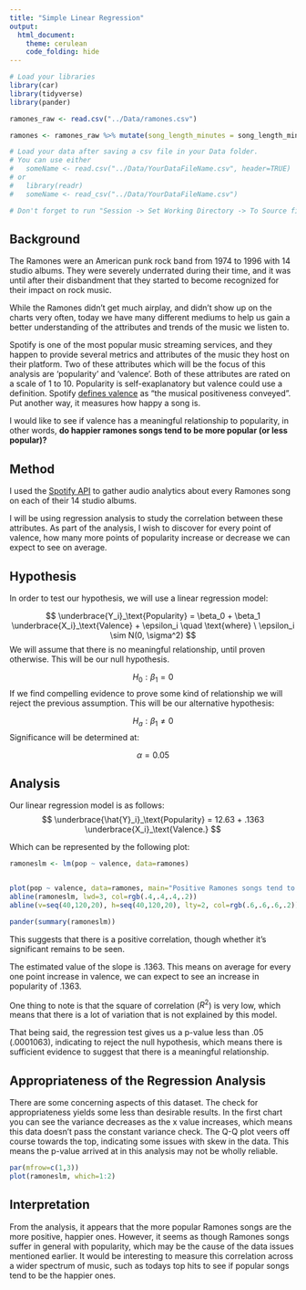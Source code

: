 ```yaml
---
title: "Simple Linear Regression"
output: 
  html_document:
    theme: cerulean
    code_folding: hide
---
```


```r
# Load your libraries
library(car)
library(tidyverse)
library(pander)

ramones_raw <- read.csv("../Data/ramones.csv")

ramones <- ramones_raw %>% mutate(song_length_minutes = song_length_minute + (song_length_second) * (1/60))

# Load your data after saving a csv file in your Data folder.
# You can use either 
#   someName <- read.csv("../Data/YourDataFileName.csv", header=TRUE)
# or
#   library(readr)
#   someName <- read_csv("../Data/YourDataFileName.csv")

# Don't forget to run "Session -> Set Working Directory -> To Source file location"

```


<!-- Directions

Come up with a simple linear regression of your own creation. 

* Write the Background and clearly state your question. Then collect data and perform the linear regression analysis in order to answer your question. Use the proper order of first, ask the question, then second, figure out the answer.

* You should collect both the quantitative response variable and the quantitative explanatory variable yourself. This can be data you collect from 
    - the internet (like weather data, Facebook data, or sports data) 
    - your own experiment 
    - your own observational study
* However,     
    - The data should not be a single pre-existing dataset. It must be something that you piece together yourself.

* You need at least $n=3$ $(X,Y)$ pairs to perform the regression. However, your regression will only be useful if you can get around $n=10$ or more observations.

-->


## Background
The Ramones were an American punk rock band from 1974 to 1996 with 14 studio albums. They were severely underrated during their time, and it was until after their disbandment that they started to become recognized for their impact on rock music. 

While the Ramones didn't get much airplay, and didn't show up on the charts very often, today we have many different mediums to help us gain a better understanding of the attributes and trends of the music we listen to.

Spotify is one of the most popular music streaming services, and they happen to provide several metrics and attributes of the music they host on their platform. Two of these attributes which will be the focus of this analysis are 'popularity' and 'valence'. Both of these attributes are rated on a scale of 1 to 10. Popularity is self-exaplanatory but valence could use a definition. Spotify [defines valence](https://developer.spotify.com/documentation/web-api/reference/tracks/get-several-audio-features/) as "the musical positiveness conveyed". Put another way, it measures how happy a song is.

I would like to see if valence has a meaningful relationship to popularity, in other words, <b>do happier ramones songs tend to be more popular (or less popular)?</b> 

## Method

I used the [Spotify API](https://developer.spotify.com/documentation/web-api/reference/tracks/get-track/) to gather audio analytics about every Ramones song on each of their 14 studio albums. 

I will be using regression analysis to study the correlation between these attributes. As part of the analysis, I wish to discover for every point of valence, how many more points of popularity increase or decrease we can expect to see on average.

## Hypothesis

In order to test our hypothesis, we will use a linear regression model:

$$
  \underbrace{Y_i}_\text{Popularity} = \beta_0 + \beta_1 \underbrace{X_i}_\text{Valence} + \epsilon_i \quad \text{where} \ \epsilon_i \sim N(0, \sigma^2)
$$
We will assume that there is no meaningful relationship, until proven otherwise. This will be our null hypothesis.

$$
  H_0: \beta_1 = 0
$$
If we find compelling evidence to prove some kind of relationship we will reject the previous assumption. This will be our alternative hypothesis:

$$
  H_a: \beta_1 \neq 0
$$
Significance will be determined at:

$$
  \alpha = 0.05
$$

## Analysis

Our linear regression model is as follows:
$$
  \underbrace{\hat{Y}_i}_\text{Popularity} = 12.63 + .1363 \underbrace{X_i}_\text{Valence.}
$$

Which can be represented by the following plot:
```r
ramoneslm <- lm(pop ~ valence, data=ramones)


plot(pop ~ valence, data=ramones, main="Positive Ramones songs tend to be more popular", xlab="Valence", ylab="Popularity", bg="steelblue", col="gray", pch=21, las=1)
abline(ramoneslm, lwd=3, col=rgb(.4,.4,.4,.2))
abline(v=seq(40,120,20), h=seq(40,120,20), lty=2, col=rgb(.6,.6,.6,.2))
```

```r
pander(summary(ramoneslm))
```


This suggests that there is a positive correlation, though whether it's significant remains to be seen. 

The estimated value of the slope is .1363. This means on average for every one point increase in valence, we can expect to see an increase in popularity of .1363.

One thing to note is that the square of correlation ($R^2$) is very low, which means that there is a lot of variation that is not explained by this model.

That being said, the regression test gives us a p-value less than .05 (.0001063), indicating to reject the null hypothesis, which means there is sufficient evidence to suggest that there is a meaningful relationship.

## Appropriateness of the Regression Analysis

There are some concerning aspects of this dataset. The check for appropriateness yields some less than desirable results. In the first chart you can see the variance decreases as the x value increases, which means this data doesn't pass the constant variance check. The Q-Q plot veers off course towards the top, indicating some issues with skew in the data. This means the p-value arrived at in this analysis may not be wholly reliable.

```r
par(mfrow=c(1,3))
plot(ramoneslm, which=1:2)
```

## Interpretation

From the analysis, it appears that the more popular Ramones songs are the more positive, happier ones. However, it seems as though Ramones songs suffer in general with popularity, which may be the cause of the data issues mentioned earlier. It would be interesting to measure this correlation across a wider spectrum of music, such as todays top hits to see if popular songs tend to be the happier ones. 


